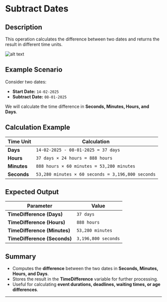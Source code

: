 # **Subtract Dates**

## **Description**

This operation calculates the difference between two dates and returns the result in different time units.

![alt text](../../assets/date-time/substract-dates.png)

## **Example Scenario**

Consider two dates:

- **Start Date:** `14-02-2025`
- **Subtract Date:** `08-01-2025`

We will calculate the time difference in **Seconds, Minutes, Hours, and Days**.

## **Calculation Example**

| Time Unit | Calculation |
|-----------|-------------|
| **Days** | `14-02-2025 - 08-01-2025 = 37 days` |
| **Hours** | `37 days × 24 hours = 888 hours` |
| **Minutes** | `888 hours × 60 minutes = 53,280 minutes` |
| **Seconds** | `53,280 minutes × 60 seconds = 3,196,800 seconds` |

## **Expected Output**

| Parameter         | Value |
|------------------|-------------|
| **TimeDifference (Days)** | `37 days` |
| **TimeDifference (Hours)** | `888 hours` |
| **TimeDifference (Minutes)** | `53,280 minutes` |
| **TimeDifference (Seconds)** | `3,196,800 seconds` |

## **Summary**

- Computes the **difference** between the two dates in **Seconds, Minutes, Hours, and Days**.
- Stores the result in the **TimeDifference** variable for further processing.
- Useful for calculating **event durations, deadlines, waiting times, or age differences**.

---